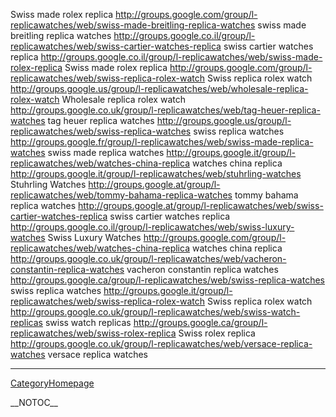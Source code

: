 Swiss made rolex replica http://groups.google.com/group/l-replicawatches/web/swiss-made-breitling-replica-watches swiss made breitling replica watches
http://groups.google.co.il/group/l-replicawatches/web/swiss-cartier-watches-replica swiss cartier watches replica
http://groups.google.co.il/group/l-replicawatches/web/swiss-made-rolex-replica Swiss made rolex replica
http://groups.google.com/group/l-replicawatches/web/swiss-replica-rolex-watch Swiss replica rolex watch
http://groups.google.us/group/l-replicawatches/web/wholesale-replica-rolex-watch Wholesale replica rolex watch
http://groups.google.co.uk/group/l-replicawatches/web/tag-heuer-replica-watches tag heuer replica watches
http://groups.google.us/group/l-replicawatches/web/swiss-replica-watches swiss replica watches
http://groups.google.fr/group/l-replicawatches/web/swiss-made-replica-watches swiss made replica watches
http://groups.google.it/group/l-replicawatches/web/watches-china-replica watches china replica
http://groups.google.it/group/l-replicawatches/web/stuhrling-watches Stuhrling Watches
http://groups.google.at/group/l-replicawatches/web/tommy-bahama-replica-watches tommy bahama replica watches
http://groups.google.at/group/l-replicawatches/web/swiss-cartier-watches-replica swiss cartier watches replica
http://groups.google.co.il/group/l-replicawatches/web/swiss-luxury-watches Swiss Luxury Watches
http://groups.google.com/group/l-replicawatches/web/watches-china-replica watches china replica
http://groups.google.co.uk/group/l-replicawatches/web/vacheron-constantin-replica-watches vacheron constantin replica watches
http://groups.google.ca/group/l-replicawatches/web/swiss-replica-watches swiss replica watches
http://groups.google.it/group/l-replicawatches/web/swiss-replica-rolex-watch Swiss replica rolex watch
http://groups.google.co.uk/group/l-replicawatches/web/swiss-watch-replicas swiss watch replicas
http://groups.google.ca/group/l-replicawatches/web/swiss-rolex-replica Swiss rolex replica
http://groups.google.co.uk/group/l-replicawatches/web/versace-replica-watches versace replica watches
----
[[CategoryHomepage]]

__NOTOC__